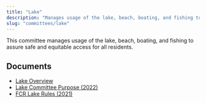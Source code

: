 ```yaml
---
title: "Lake"
description: "Manages usage of the lake, beach, boating, and fishing to assure safe and equitable access for all residents."
slug: "committees/lake"
---
```



<CommitteeMembers slug="lake" />

This committee manages usage of the lake, beach, boating, and fishing to assure safe and equitable access for all residents.

## Documents

- [Lake Overview](/uploads/2022/03/Lake-Committee-Overview-2022.pdf)
- [Lake Committee Purpose (2022)](/uploads/2022/03/Lake-Committee-Purpose-2022.pdf)
- [FCR Lake Rules (2021)](/uploads/2021/12/FCR-LAKE-RULES-REVISED-2021.pdf)
